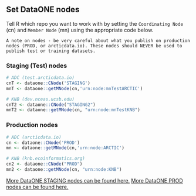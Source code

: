 ## Set DataONE nodes 
Tell R which repo you want to work with by setting the `Coordinating Node` (cn) and `Member Node` (mn) using the appropriate code below.

```block
A note on nodes - be very careful about what you publish on production nodes (PROD, or arcticdata.io). These nodes should NEVER be used to publish test or training datasets.
```

### Staging (Test) nodes
```r
# ADC (test.arcticdata.io)
cnT <- dataone::CNode('STAGING')
mnT <- dataone::getMNode(cn,'urn:node:mnTestARCTIC')

# KNB (dev.nceas.ucsb.edu)
cnT2 <- dataone::CNode("STAGING2")
mnT2 <- dataone::getMNode(cn, "urn:node:mnTestKNB")
```

### Production nodes
```r
# ADC (arcticdata.io)
cn <- dataone::CNode('PROD')
mn <- dataone::getMNode(cn,'urn:node:ARCTIC')

# KNB (knb.ecoinformatics.org)
cn2 <- dataone::CNode("PROD")
mn2 <- dataone::getMNode(cn, "urn:node:KNB")
```

[More DataONE STAGING nodes can be found here.](https://cn-stage.test.dataone.org/cn/v2/node)
[More DataONE PROD nodes can be found here.](https://cn.dataone.org/cn/v2/node)
